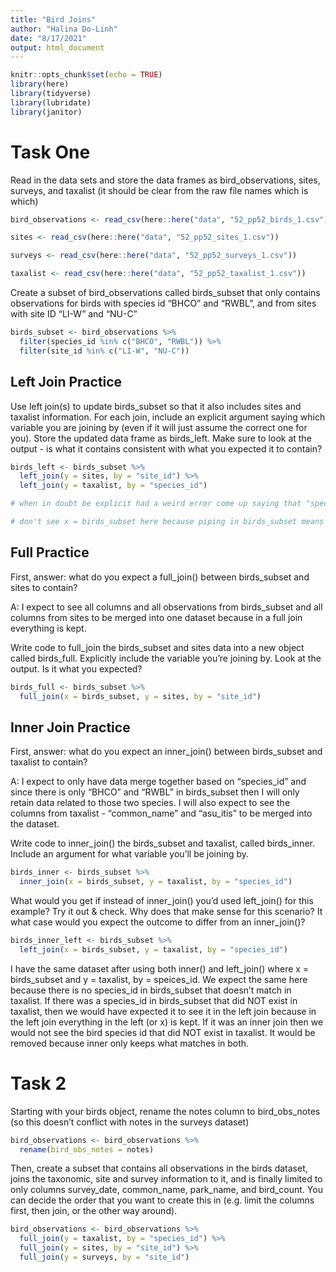 ```yaml
---
title: "Bird Joins"
author: "Halina Do-Linh"
date: "8/17/2021"
output: html_document
---
```


```r
knitr::opts_chunk$set(echo = TRUE)
library(here)
library(tidyverse)
library(lubridate)
library(janitor)
```

# Task One

Read in the data sets and store the data frames as bird_observations, sites, surveys, and taxalist (it should be clear from the raw file names which is which)

```r
bird_observations <- read_csv(here::here("data", "52_pp52_birds_1.csv"))

sites <- read_csv(here::here("data", "52_pp52_sites_1.csv"))

surveys <- read_csv(here::here("data", "52_pp52_surveys_1.csv"))

taxalist <- read_csv(here::here("data", "52_pp52_taxalist_1.csv"))
```

Create a subset of bird_observations called birds_subset that only contains observations for birds with species id “BHCO” and “RWBL”, and from sites with site ID “LI-W” and “NU-C”
```r
birds_subset <- bird_observations %>% 
  filter(species_id %in% c("BHCO", "RWBL")) %>% 
  filter(site_id %in% c("LI-W", "NU-C"))
```

## Left Join Practice 

Use left join(s) to update birds_subset so that it also includes sites and taxalist information. For each join, include an explicit argument saying which variable you are joining by (even if it will just assume the correct one for you). Store the updated data frame as birds_left. Make sure to look at the output - is what it contains consistent with what you expected it to contain?
```r
birds_left <- birds_subset %>% 
  left_join(y = sites, by = "site_id") %>% 
  left_join(y = taxalist, by = "species_id")

# when in doubt be explicit had a weird error come up saying that "species_id" did not exist

# don't see x = birds_subset here because piping in birds_subset means it automatically assumes birds_subset as x.

```

## Full Practice

First, answer: what do you expect a full_join() between birds_subset and sites to contain?

A: I expect to see all columns and all observations from birds_subset and all columns from sites to be merged into one dataset because in a full join everything is kept. 

Write code to full_join the birds_subset and sites data into a new object called birds_full. Explicitly include the variable you’re joining by. Look at the output. Is it what you expected?

```r
birds_full <- birds_subset %>% 
  full_join(x = birds_subset, y = sites, by = "site_id")
```

## Inner Join Practice

First, answer: what do you expect an inner_join() between birds_subset and taxalist to contain?

A: I expect to only have data merge together based on "species_id" and since there is only "BHCO" and "RWBL" in birds_subset then I will only retain data related to those two species. I will also expect to see the columns from taxalist - "common_name" and "asu_itis" to be merged into the dataset. 

Write code to inner_join() the birds_subset and taxalist, called birds_inner. Include an argument for what variable you’ll be joining by.

```r
birds_inner <- birds_subset %>% 
  inner_join(x = birds_subset, y = taxalist, by = "species_id")
```

What would you get if instead of inner_join() you’d used left_join() for this example? Try it out & check. Why does that make sense for this scenario? It what case would you expect the outcome to differ from an inner_join()?

```r
birds_inner_left <- birds_subset %>% 
  left_join(x = birds_subset, y = taxalist, by = "species_id")
```

I have the same dataset after using both inner() and left_join() where x = birds_subset and y = taxalist, by = speices_id. We expect the same here because there is no species_id in birds_subset that doesn't match in taxalist. If there was a species_id in birds_subset that did NOT exist in taxalist, then we would have expected it to see it in the left join because in the left join everything in the left (or x) is kept. If it was an inner join then we would not see the bird species id that did NOT exist in taxalist. It would be removed because inner only keeps what matches in both. 

# Task 2

Starting with your birds object, rename the notes column to bird_obs_notes (so this doesn’t conflict with notes in the surveys dataset)

```r
bird_observations <- bird_observations %>% 
  rename(bird_obs_notes = notes)
```

Then, create a subset that contains all observations in the birds dataset, joins the taxonomic, site and survey information to it, and is finally limited to only columns survey_date, common_name, park_name, and bird_count. You can decide the order that you want to create this in (e.g. limit the columns first, then join, or the other way around).

```r
bird_observations <- bird_observations %>% 
  full_join(y = taxalist, by = "species_id") %>% 
  full_join(y = sites, by = "site_id") %>% 
  full_join(y = surveys, by = "site_id")
```

